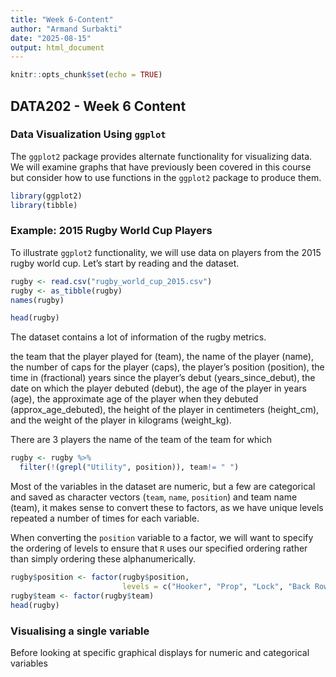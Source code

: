 ---
title: "Week 6-Content"
author: "Armand Surbakti"
date: "2025-08-15"
output: html_document
---

```{r setup, include=FALSE}
knitr::opts_chunk$set(echo = TRUE)
```

## DATA202 - Week 6 Content
### Data Visualization Using `ggplot`

The `ggplot2` package provides alternate functionality for visualizing data. We will examine graphs that have previously been covered in this course but consider how to use functions in the `ggplot2` package to produce them.

```{r}
library(ggplot2)
library(tibble)
```

### Example: 2015 Rugby World Cup Players

To illustrate `ggplot2` functionality, we will use data on players from the 2015 rugby world cup. Let's start by reading and the dataset.
```{r}
rugby <- read.csv("rugby_world_cup_2015.csv")
rugby <- as_tibble(rugby)
names(rugby)
```

```{r}
head(rugby)
```
The dataset contains a lot of information of the rugby metrics.

the team that the player played for (team),
the name of the player (name),
the number of caps for the player (caps),
the player’s position (position),
the time in (fractional) years since the player’s debut (years_since_debut),
the date on which the player debuted (debut),
the age of the player in years (age),
the approximate age of the player when they debuted (approx_age_debuted),
the height of the player in centimeters (height_cm), and
the weight of the player in kilograms (weight_kg).


There are 3 players the name of the team of the team for which 
```{r}
rugby <- rugby %>%
  filter(!(grepl("Utility", position)), team!= " ")
```

Most of the variables in the dataset are numeric, but a few are categorical and saved as character vectors (`team`, `name`, `position`) and team name (team), it makes sense to convert these to factors, as we have unique levels repeated a number of times for each variable. 

When converting the `position` variable to a factor, we will want to specify the ordering of levels to ensure that `R` uses our specified ordering rather than simply ordering these alphanumerically.

```{r}
rugby$position <- factor(rugby$position,
                         levels = c("Hooker", "Prop", "Lock", "Back Row", "Scrum Half", "Fly Half", "Centre", "Wing", "Full Back"))
rugby$team <- factor(rugby$team)
head(rugby)
```
### Visualising a single variable
Before looking at specific graphical displays for numeric and categorical variables 






